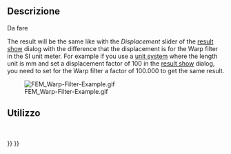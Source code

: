 <languages/>

<div class="mw-translate-fuzzy">
{{Docnav/it
|[[FEM_PostPipelineFromResult/it|Post Pipeline from result]]
|[[FEM_PostFilterClipScalar/it|Scalar clip filter]]
|[[FEM_Workbench/it|FEM]]
|IconL=FEM_PostPipelineFromResult.svg
|IconR=FEM_PostFilterClipScalar.svg
|IconC=Workbench_FEM.svg
}}
</div>

<div class="mw-translate-fuzzy">
{{GuiCommand/it
|Name=FEM PostFilterWarp
|Name/it=FEM PostFilterWarp
|MenuLocation= Risultati → Wrap vector filter
|Workbenches=[[FEM_Workbench/it|FEM]]
|Shortcut=
|SeeAlso=[[FEM_tutorial/it|Tutorial FEM]]
}}
</div>

<span id="Description"></span>
==Descrizione==

<div class="mw-translate-fuzzy">
Da fare
</div>

The result will be the same like with the ''Displacement'' slider of the [[FEM_ResultShow|result show]] dialog with the difference that the displacement is for the Warp filter in the SI unit meter. For example if you use a [[Preferences_Editor#Units|unit system]] where the length unit is mm and set a displacement factor of 100 in the [[FEM_ResultShow|result show]] dialog, you need to set for the Warp filter a factor of 100.000 to get the same result.

[[File:FEM_Warp-Filter-Example.gif]]

{{Caption|A warp filter of the displacement of a beam clamped on one side.}}

<span id="Usage"></span>
==Utilizzo==

<div class="mw-translate-fuzzy">
<br />
</div>


<div class="mw-translate-fuzzy">
{{Docnav/it
|[[FEM_PostPipelineFromResult/it|Post Pipeline from result]]
|[[FEM_PostFilterClipScalar/it|Scalar clip filter]]
|[[FEM_Workbench/it|FEM]]
|IconL=FEM_PostPipelineFromResult.svg
|IconR=FEM_PostFilterClipScalar.svg
|IconC=Workbench_FEM.svg
}}
</div>

{{FEM Tools navi{{#translation:}}}}
{{Userdocnavi{{#translation:}}}}
{{clear}}